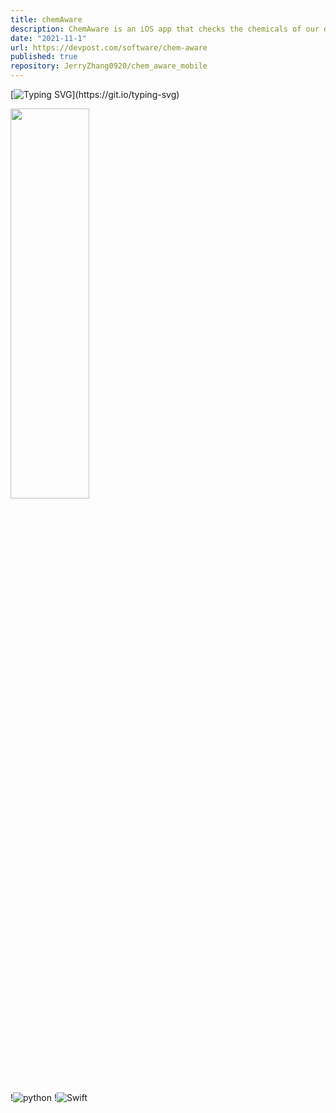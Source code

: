 ```yaml
---
title: chemAware
description: ChemAware is an iOS app that checks the chemicals of our daily use.
date: "2021-11-1"
url: https://devpost.com/software/chem-aware
published: true
repository: JerryZhang0920/chem_aware_mobile
---
```

[![Typing SVG](https://readme-typing-svg.herokuapp.com?font=Roboto+Mono&color=%2399E0CE&size=30&width=700&height=100&lines=%3E+Chem+Aware;%3E+Check+for+a+green+and+healthy+life.)](https://git.io/typing-svg)

<img src="https://github.com/JerryZhang0920/chem_aware_mobile/blob/main/media/chemaware.gif?raw=true"  width="50%" height="40%" />

!![python](https://img.shields.io/badge/Python-313638?style=for-the-badge&logo=python&logoColor=white)
!![Swift](https://img.shields.io/badge/Swift-313638?style=for-the-badge&logo=swift&logoColor=white)


